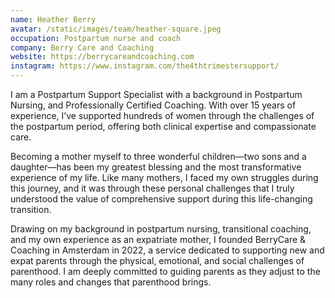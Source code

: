 ```yaml
---
name: Heather Berry
avatar: /static/images/team/heather-square.jpeg
occupation: Postpartum nurse and coach
company: Berry Care and Coaching
website: https://berrycareandcoaching.com
instagram: https://www.instagram.com/the4thtrimestersupport/
---
```


I am a Postpartum Support Specialist with a background in Postpartum Nursing, and Professionally Certified Coaching. With over 15 years of experience, I’ve supported hundreds of women through the challenges of the postpartum period, offering both clinical expertise and compassionate care.

Becoming a mother myself to three wonderful children—two sons and a daughter—has been my greatest blessing and the most transformative experience of my life. Like many mothers, I faced my own struggles during this journey, and it was through these personal challenges that I truly understood the value of comprehensive support during this life-changing transition.

Drawing on my background in postpartum nursing, transitional coaching, and my own experience as an expatriate mother, I founded BerryCare & Coaching in Amsterdam in 2022, a service dedicated to supporting new and expat parents through the physical, emotional, and social challenges of parenthood. I am deeply committed to guiding parents as they adjust to the many roles and changes that parenthood brings.
